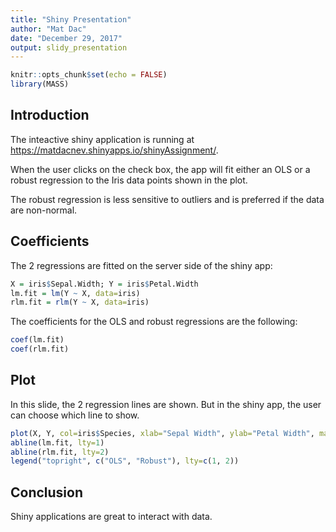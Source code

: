 ```yaml
---
title: "Shiny Presentation"
author: "Mat Dac"
date: "December 29, 2017"
output: slidy_presentation
---
```


```r
knitr::opts_chunk$set(echo = FALSE)
library(MASS)
```

## Introduction

The inteactive shiny application is running at <https://matdacnev.shinyapps.io/shinyAssignment/>.

When the user clicks on the check box, the app will fit either an OLS or a robust regression to the Iris data points shown in the plot.

The robust regression is less sensitive to outliers and is preferred if the data are non-normal.

## Coefficients

The 2 regressions are fitted on the server side of the shiny app:

```r
X = iris$Sepal.Width; Y = iris$Petal.Width
lm.fit = lm(Y ~ X, data=iris)
rlm.fit = rlm(Y ~ X, data=iris)
```

The coefficients for the OLS and robust regressions are the following:

```r
coef(lm.fit)
coef(rlm.fit)
```

## Plot

In this slide, the 2 regression lines are shown. But in the shiny app, the user can choose which line to show.

```r
plot(X, Y, col=iris$Species, xlab="Sepal Width", ylab="Petal Width", main="Iris Data")
abline(lm.fit, lty=1)
abline(rlm.fit, lty=2)
legend("topright", c("OLS", "Robust"), lty=c(1, 2))
```

## Conclusion

Shiny applications are great to interact with data.


